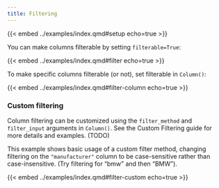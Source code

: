 ```yaml
---
title: Filtering
---
```



{{< embed ../examples/index.qmd#setup echo=true >}}

You can make columns filterable by setting `filterable=True`:

{{< embed ../examples/index.qmd#filter echo=true >}}

To make specific columns filterable (or not), set filterable in `Column()`:

{{< embed ../examples/index.qmd#filter-column echo=true >}}

### Custom filtering

Column filtering can be customized using the `filter_method` and `filter_input` arguments in `Column()`. See the Custom Filtering guide for more details and examples. (TODO)

This example shows basic usage of a custom filter method, changing filtering on the `"manufacturer"` column to be case-sensitive rather than case-insensitive. (Try filtering for “bmw” and then “BMW”).


{{< embed ../examples/index.qmd#filter-custom echo=true >}}

